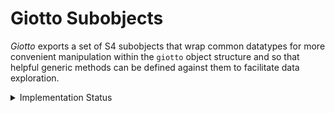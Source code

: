# Giotto Subobjects

*Giotto* exports a set of S4 subobjects that wrap common datatypes for more convenient manipulation within the `giotto` object structure and so that helpful generic methods can be defined against them to facilitate data exploration.


<details><summary>Implementation Status</summary>
**key:**   
&#x26D4; Will not implement    
&#x2714; Implemented    
&#x274C; Not yet implemented  

### Subset & extract generics

| subobject | `show()` | `plot()` | logical subset | index subset | character subset | `[]` drop | `$` |
|---------|:------:|:------:|:------:|:------:|:------:|:------:|:------:|
| exprObj | &#x2714; | &#x26D4; | &#x2714; | &#x2714; | &#x274C; | &#x2714; | &#x26D4; | &#x2714; |
| cellMetaObj | &#x2714; | &#x26D4; | &#x2714; | &#x2714; | &#x2714; | &#x2714; | &#x2714; |
| featMetaObj | &#x2714; | &#x26D4; | &#x2714; | &#x2714; | &#x2714; | &#x2714; | &#x2714; |
| spatLocsObj | &#x2714; | &#x2714; | &#x2714; | &#x2714; | &#x2714; | &#x2714; | &#x2714; |
| dimObj | &#x2714; | &#x2714; | &#x2714; | &#x2714; | &#x2714; | &#x2714; | &#x2714; |

### Names generics
| subobject | `names()` | `colnames()` | `rownames()` | `dimnames()` |
|---------|:------:|:------:|:------:|:------:|
| exprObj | &#x26D4; | &#x2714; | &#x2714; | &#x2714; |
| cellMetaObj | &#x2714; | &#x2714; | &#x26D4; | &#x274C; |
| featMetaObj | &#x2714; | &#x2714; | &#x26D4; | &#x274C; |
| spatLocsObj || &#x2714; | &#x26D4; | &#x274C; |
| dimObj || &#x2714; | &#x2714; | &#x2714; |


### Spatial generics
| subobject | `spatShift()` | `flip()` | `spin()` | `t()` | `shear()` |
|-----------|:-----:|:-----:|:-----:|:-----:|:-----:|
| spatLocsObj | &#x2714; | &#x2714; | &#x2714; | &#x2714; | &#x274C; |
| spatialNetworkObj | &#x2714; | &#x2714; | &#x2714; | &#x2714; | &#x274C; |
| giottoPoints | &#x2714; | &#x2714; | &#x2714; | &#x2714; | &#x274C; |
| giottoPolygon | &#x2714; | &#x2714; | &#x2714; | &#x2714; | &#x274C; |
| giottoLargeImage | &#x2714; | &#x2714; | &#x274C; | &#x2714; | &#x274C; |

</details>










